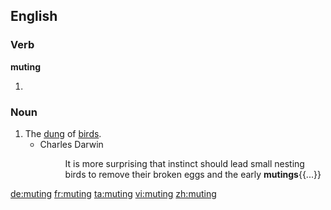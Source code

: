 
==English==

===Verb===
'''muting'''

# {{present participle of|mute}}

===Noun===
{{en-noun}}

# The [[dung]] of [[bird]]s.
#* Charles Darwin
#*: It is more surprising that instinct should lead small nesting birds to remove their broken eggs and the early '''mutings'''{{...}}

[[de:muting]]
[[fr:muting]]
[[ta:muting]]
[[vi:muting]]
[[zh:muting]]